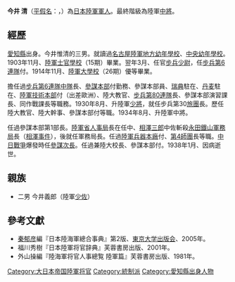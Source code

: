 {{Infobox Military Person
|name=今井 清
|lived=1882年9月10日 - {{Death date and age|1938|1|22|1882|9|10}}
|placeofbirth={{JPN}}[[愛知縣|愛知縣]]
|placeofdeath= 
|image=
|caption=
|nickname= 
|allegiance=[[File:War_flag_of_the_Imperial_Japanese_Army.svg|25px]][[大日本帝國陸軍|大日本帝國陸軍]]
|serviceyears=1903年 - 1938年
|rank=[[中將|陸軍中將]]
|commands= 
|unit= 
|battles= 
|results=
|awards=
|laterwork=
|Mausoleum=
|Signature=
}}
'''今井 清'''（[[平假名|平假名]]：{{lang|ja|いまい きよし}}，{{bd|1882年|9月10日|1938年|1月22日|}}）為[[大日本帝國陸軍|日本陸軍]][[軍人|軍人]]。最終階級為陸軍[[中將|中將]]。

==經歷==
[[愛知縣|愛知縣]]出身。今井惟清的三男。就讀過[[名古屋陸軍幼年學校|名古屋陸軍地方幼年學校]]、[[日本陸軍幼年學校|中央幼年學校]]。1903年11月、[[日本陸軍士官學校|陸軍士官學校]]（15期）畢業。翌年3月、任官[[步兵|步兵]][[少尉|少尉]]，任[[步兵第6連隊|步兵第6連隊]]付。1914年11月、[[日本陸軍大學校|陸軍大學校]]（26期）優等畢業。

擔任過[[步兵第6連隊|步兵第6連隊]][[連|中隊]]長、[[参谋本部_(大日本帝国)|參謀本部]]付勤務、參謀本部員、[[瑞典|瑞典]]駐在、[[丹麦|丹麦]]駐在、[[陸軍技術本部|陸軍技術本部]]付（出差歐洲）、陸大教官、[[步兵第80連隊|步兵第80連隊]]長、參謀本部演習課長、同作戰課長等職務。1930年8月、升陸軍[[少將|少將]]，就任步兵第30[[旅團|旅團]]長。歷任陸大教官、陸大幹事、參謀本部付等職。1934年8月、升陸軍中將。

任過參謀本部第1部長。[[陸軍省#人事局|陸軍省人事局]]長在任中、[[相澤三郎|相澤三郎]]中佐斬殺[[永田鐵山|永田鐵山]][[陸軍省#軍務局|軍務局]]長（[[相澤事件|相澤事件]]），後就任軍務局長。任過[[陸軍兵器本廠|陸軍兵器本廠]]付、[[第4師團|第4師團]]長等職。[[中国抗日战争|中日戰爭]]爆發時任[[参谋本部_(大日本帝国)|參謀次長]]。任過兼陸大校長、參謀本部付。1938年1月、因病逝世。

== 親族 ==
* 二男 今井義郎（陸軍[[少佐|少佐]]）

==參考文獻==
{{refbegin}}
* [[秦郁彦|秦郁彦]]編『日本陸海軍總合事典』第2版、[[東京大学出版会|東京大学出版会]]、2005年。
* 福川秀樹『日本陸軍将官辞典』芙蓉書房出版、2001年。
* 外山操編『陸海軍将官人事總覧 陸軍篇』芙蓉書房出版、1981年。
{{refend}}

{{DEFAULTSORT:imai kiyoshi}}
[[Category:大日本帝国陸軍将官|Category:大日本帝国陸軍将官]]
[[Category:統制派|Category:統制派]]
[[Category:愛知縣出身人物|Category:愛知縣出身人物]]